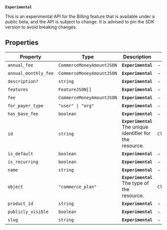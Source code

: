 **`Experimental`**

This is an experimental API for the Billing feature that is available under a public beta, and the API is subject to change.
It is advised to pin the SDK version to avoid breaking changes.

## Properties

| Property                                             | Type                         | Description                                                | Overrides                  |
| ---------------------------------------------------- | ---------------------------- | ---------------------------------------------------------- | -------------------------- |
| <a id="annual_fee"></a> `annual_fee`                 | `CommerceMoneyAmountJSON`    | **`Experimental`**                                         | -                          |
| <a id="annual_monthly_fee"></a> `annual_monthly_fee` | `CommerceMoneyAmountJSON`    | **`Experimental`**                                         | -                          |
| <a id="description"></a> `description?`              | `string`                     | **`Experimental`**                                         | -                          |
| <a id="features"></a> `features`                     | <code>FeatureJSON[]</code>   | **`Experimental`**                                         | -                          |
| <a id="fee"></a> `fee`                               | `CommerceMoneyAmountJSON`    | **`Experimental`**                                         | -                          |
| <a id="for_payer_type"></a> `for_payer_type`         | <code>"user" \| "org"</code> | **`Experimental`**                                         | -                          |
| <a id="has_base_fee"></a> `has_base_fee`             | `boolean`                    | **`Experimental`**                                         | -                          |
| <a id="id"></a> `id`                                 | `string`                     | **`Experimental`** The unique identifier for the resource. | `ClerkResourceJSON.id`     |
| <a id="is_default"></a> `is_default`                 | `boolean`                    | **`Experimental`**                                         | -                          |
| <a id="is_recurring"></a> `is_recurring`             | `boolean`                    | **`Experimental`**                                         | -                          |
| <a id="name"></a> `name`                             | `string`                     | **`Experimental`**                                         | -                          |
| <a id="object"></a> `object`                         | `"commerce_plan"`            | **`Experimental`** The type of the resource.               | `ClerkResourceJSON.object` |
| <a id="product_id"></a> `product_id`                 | `string`                     | **`Experimental`**                                         | -                          |
| <a id="publicly_visible"></a> `publicly_visible`     | `boolean`                    | **`Experimental`**                                         | -                          |
| <a id="slug"></a> `slug`                             | `string`                     | **`Experimental`**                                         | -                          |
